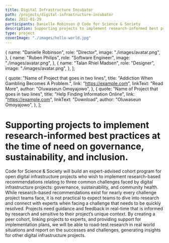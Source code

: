 ```yaml
---
title: Digital Infrastructure Incubator
path: /projects/digital-infrastructure-incubator
date: 2021-01-29
participants: Danielle Robinson @ Code for Science & Society
description: Supporting projects to implement research-informed best practices at the time of need. Areas of work include governance, sustainability, and inclusion.
type: project
coverImage: "./images/hello-world.jpg"
---
```


  {
    name: "Danielle Robinson",
    role: "Director",
    image: "./images/avatar.png",
  },
  {
    name: "Ruben Philips",
    role: "Software Engineer",
    image: "./images/avatar.png",
  },
  {
    name: "Talan Rhiel Madsen",
    role: "Designer",
    image: "./images/avatar.png",
  },
];

  {
    quote: "Name of Project that goes in two lines",
    title: "Addiction When Gambling Becomes A Problem.",
    link: "https://example.com",
    linkText: "Read More",
    author: "Oluwaseun Omoyajowo",
  },
  {
    quote: "Name of Project that goes in two lines",
    title: "Help Finding Information Online",
    link: "https://example.com",
    linkText: "Download",
    author: "Oluwaseun Omoyajowo",
  },
];

# Supporting projects to implement research-informed best practices at the time of need on governance, sustainability, and inclusion.

Code for Science & Society will build an expert-advised cohort program for open digital infrastructure projects who wish to implement research-based recommendations relating to three common challenges faced by digital infrastructure projects: governance, sustainability, and community health. While research-based recommendations exist for nearly every challenge project teams face, it is not practical to expect teams to dive into research and connect with experts when facing a challenge that needs to be quickly resolved. Projects need guidance and feedback in real-time that is informed by research and sensitive to their project’s unique context. By creating a peer cohort, linking projects to experts, and providing support for implementation plans, we will be able to road-test research in real world situations and report on the successes and challenges, generating insights for other digital infrastructure projects.
